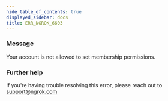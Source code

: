 ```yaml
---
hide_table_of_contents: true
displayed_sidebar: docs
title: ERR_NGROK_6603
---
```


### Message

Your account is not allowed to set membership permissions.

### Further help

If you're having trouble resolving this error, please reach out to [support@ngrok.com](mailto:support@ngrok.com?subject=Help%20with%20ERR_NGROK_6603)
